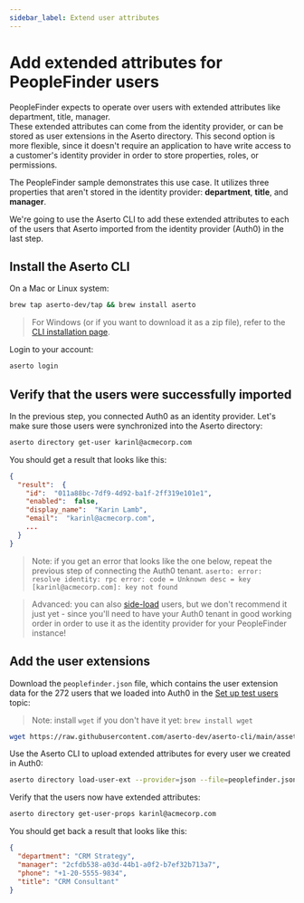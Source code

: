 ```yaml
---
sidebar_label: Extend user attributes 
---
```


# Add extended attributes for PeopleFinder users

PeopleFinder expects to operate over users with extended attributes like department, title, manager.  
These extended attributes can come from the identity provider, or can be stored as user extensions 
in the Aserto directory. This second option is more flexible, since it doesn't require an application 
to have write access to a customer's identity provider in order to store properties, roles, or permissions.

The PeopleFinder sample demonstrates this use case. It utilizes three properties that aren't stored 
in the identity provider: **department**, **title**, and **manager**.

We're going to use the Aserto CLI to add these extended attributes to each of the users that Aserto 
imported from the identity provider (Auth0) in the last step.

## Install the Aserto CLI

On a Mac or Linux system:

```bash
brew tap aserto-dev/tap && brew install aserto
```

> For Windows (or if you want to download it as a zip file), refer to the [CLI installation page](/command-line-interface/installation).

Login to your account:

```bash
aserto login
```

## Verify that the users were successfully imported 

In the previous step, you connected Auth0 as an identity provider. Let's make sure those users
were synchronized into the Aserto directory:

```bash
aserto directory get-user karinl@acmecorp.com
```

You should get a result that looks like this:
```json
{
  "result":  {
    "id":  "011a88bc-7df9-4d92-ba1f-2ff319e101e1",
    "enabled":  false,
    "display_name":  "Karin Lamb",
    "email":  "karinl@acmecorp.com",
    ...
  }
}
```

> Note: if you get an error that looks like the one below, repeat the previous step of connecting the Auth0 tenant.
> `aserto: error: resolve identity: rpc error: code = Unknown desc = key [karinl@acmecorp.com]: key not found` 

> Advanced: you can also [side-load](/command-line-interface/directory#side-loading) users, but we 
> don't recommend it just yet - since you'll need to have your Auth0 tenant in good working order in order to 
> use it as the identity provider for your PeopleFinder instance!

## Add the user extensions 

Download the `peoplefinder.json` file, which contains the user extension data for the 272 users that 
we loaded into Auth0 in the [Set up test users](/getting-started/set-up-users) topic:

> Note: install `wget` if you don't have it yet: `brew install wget`

```bash
wget https://raw.githubusercontent.com/aserto-dev/aserto-cli/main/assets/peoplefinder.json
```

Use the Aserto CLI to upload extended attributes for every user we created in Auth0:

```bash
aserto directory load-user-ext --provider=json --file=peoplefinder.json
```

Verify that the users now have extended attributes:

```bash
aserto directory get-user-props karinl@acmecorp.com 
```

You should get back a result that looks like this:

```json
{
  "department": "CRM Strategy",
  "manager": "2cfdb538-a03d-44b1-a0f2-b7ef32b713a7",
  "phone": "+1-20-5555-9834",
  "title": "CRM Consultant"
}
```

